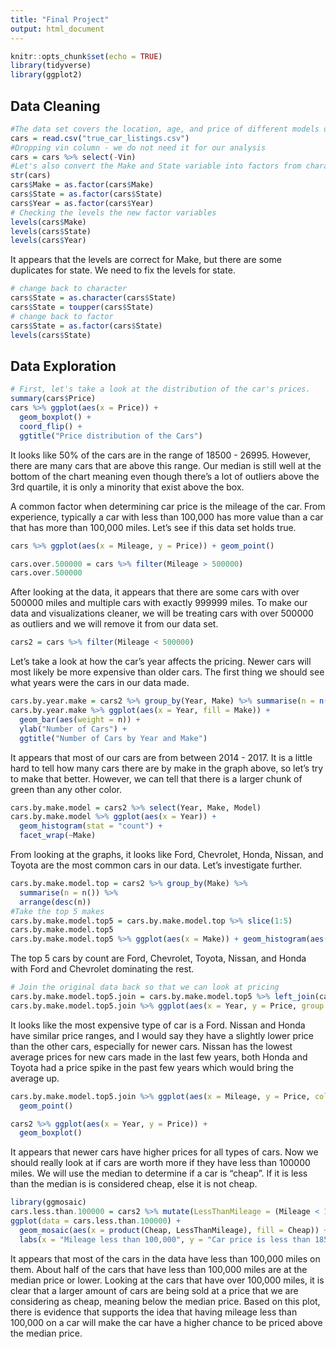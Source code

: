 ```yaml
---
title: "Final Project"
output: html_document
---
```


```r
knitr::opts_chunk$set(echo = TRUE)
library(tidyverse)
library(ggplot2)
```

## Data Cleaning
```r
#The data set covers the location, age, and price of different models of cars for sale on the market. Our main investigation is determining what type of features determine a used car's price.
cars = read.csv("true_car_listings.csv")
#Dropping vin column - we do not need it for our analysis
cars = cars %>% select(-Vin)
#Let's also convert the Make and State variable into factors from characters
str(cars)
cars$Make = as.factor(cars$Make)
cars$State = as.factor(cars$State)
cars$Year = as.factor(cars$Year)
# Checking the levels the new factor variables
levels(cars$Make)
levels(cars$State)
levels(cars$Year)
```

It appears that the levels are correct for Make, but there are some duplicates for state. We need to fix the levels for state.

```r
# change back to character
cars$State = as.character(cars$State)
cars$State = toupper(cars$State)
# change back to factor
cars$State = as.factor(cars$State)
levels(cars$State)
```

## Data Exploration

```r
# First, let's take a look at the distribution of the car's prices.
summary(cars$Price)
cars %>% ggplot(aes(x = Price)) + 
  geom_boxplot() +
  coord_flip() + 
  ggtitle("Price distribution of the Cars")
```

It looks like 50% of the cars are in the range of 18500 - 26995. However, there are many cars that are above this range. Our median is still well at the bottom of the chart meaning even though there's a lot of outliers above the 3rd quartile, it is only a minority that exist above the box.

A common factor when determining car price is the mileage of the car. From experience, typically a car with less than 100,000 has more value than a car that has more than 100,000 miles. Let's see if this data set holds true.

```r
cars %>% ggplot(aes(x = Mileage, y = Price)) + geom_point()
```

```r
cars.over.500000 = cars %>% filter(Mileage > 500000)
cars.over.500000
```

After looking at the data, it appears that there are some cars with over 500000 miles and multiple cars with exactly 999999 miles. To make our data and visualizations cleaner, we will be treating cars with over 500000 as outliers and we will remove it from our data set.

```r
cars2 = cars %>% filter(Mileage < 500000)
```


Let's take a look at how the car's year affects the pricing. Newer cars will most likely be  more expensive than older cars. The first thing we should see what years were the cars in our data made.

```r
cars.by.year.make = cars2 %>% group_by(Year, Make) %>% summarise(n = n())
cars.by.year.make %>% ggplot(aes(x = Year, fill = Make)) + 
  geom_bar(aes(weight = n)) + 
  ylab("Number of Cars") + 
  ggtitle("Number of Cars by Year and Make")
```

It appears that most of our cars are from between 2014 - 2017. It is a little hard to tell how many cars there are by make in the graph above, so let's try to make that better. However, we can tell that there is a larger chunk of green than any other color.

```r
cars.by.make.model = cars2 %>% select(Year, Make, Model)
cars.by.make.model %>% ggplot(aes(x = Year)) + 
  geom_histogram(stat = "count") +
  facet_wrap(~Make)
```

From looking at the graphs, it looks like Ford, Chevrolet, Honda, Nissan, and Toyota are the most common cars in our data. Let's investigate further.

```r
cars.by.make.model.top = cars2 %>% group_by(Make) %>% 
  summarise(n = n()) %>% 
  arrange(desc(n))
#Take the top 5 makes
cars.by.make.model.top5 = cars.by.make.model.top %>% slice(1:5)
cars.by.make.model.top5
cars.by.make.model.top5 %>% ggplot(aes(x = Make)) + geom_histogram(aes(weight = n), stat = "count", fill = "lightblue")
```

The top 5 cars by count are Ford, Chevrolet, Toyota, Nissan, and Honda with Ford and Chevrolet dominating the rest.

```r
# Join the original data back so that we can look at pricing
cars.by.make.model.top5.join = cars.by.make.model.top5 %>% left_join(cars2, by = "Make")
cars.by.make.model.top5.join %>% ggplot(aes(x = Year, y = Price, group = Make, col = Make)) + geom_line() + facet_grid(~Make)
```

It looks like the most expensive type of car is a Ford. Nissan and Honda have similar price ranges, and I would say they have a slightly lower price than the other cars, especially for newer cars. Nissan has the lowest average prices for new cars made in the last few years, both Honda and Toyota had a price spike in the past few years which would bring the average up.

```r
cars.by.make.model.top5.join %>% ggplot(aes(x = Mileage, y = Price, color = Make)) +
  geom_point()
```

```r
cars2 %>% ggplot(aes(x = Year, y = Price)) + 
  geom_boxplot()
```

It appears that newer cars have higher prices for all types of cars. Now we should really look at if cars are worth more if they have less than 100000 miles. We will use the median to determine if a car is "cheap". If it is less than the median is is considered cheap, else it is not cheap.

```r
library(ggmosaic)
cars.less.than.100000 = cars2 %>% mutate(LessThanMileage = (Mileage < 100000), Cheap = (Price <= 18500))
ggplot(data = cars.less.than.100000) + 
  geom_mosaic(aes(x = product(Cheap, LessThanMileage), fill = Cheap)) + 
  labs(x = "Mileage less than 100,000", y = "Car price is less than 18500", title = "Does Lower Mileage Make a Car Cheaper")
```

It appears that most of the cars in the data have less than 100,000 miles on them. About half of the cars that have less than 100,000 miles are at the median price or lower. Looking at the cars that have over 100,000 miles, it is clear that a larger amount of cars are being sold at a price that we are considering as cheap, meaning below the median price. Based on this plot, there is evidence that supports the idea that having mileage less than 100,000 on a car will make the car have a higher chance to be priced above the median price.